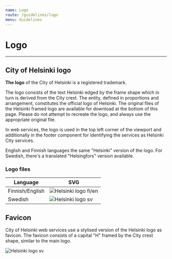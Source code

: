 ```yaml
---
name: Logo
route: /guidelines/logo
menu: Guidelines
---
```


# Logo

---

## City of Helsinki logo

**The logo** of the City of Helsinki is a registered trademark.

The logo consists of the text Helsinki edged by the frame shape which in turn is derived from the City crest. The entity, defined in proportions and arrangement, constitutes the official logo of Helsinki. The original files of the Helsinki framed logo are available for download at the bottom of this page. Please do not attempt to recreate the logo, and always use the appropriate original file.

In web services, the logo is used in the top left corner of the viewport and additionally in the footer component for identifying the services as Helsinki City services.

English and Finnish languages the same "Helsinki" version of the logo. For Swedish, there's a translated "Helsingfors" version available.

### Logo files

| Language        | SVG                                                  |
| --------------- | ---------------------------------------------------- |
| Finnish/English | ![Helsinki logo fi/en](../../static/helsinki-fi.svg) |
| Swedish         | ![Helsinki logo sv](../../static/helsinki-sv.svg)    |

## Favicon

City of Helsinki web services use a stylised version of the Helsinki logo as favicon. The favicon consists of a capital "H" framed by the City crest shape, similar to the main logo.

![Helsinki logo sv](../../static/favicon.ico)
